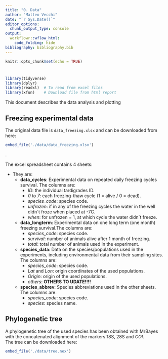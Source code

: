 ```yaml
---
title: "0. Data"
author: "Matteo Vecchi"
date: "`r Sys.Date()`"
editor_options:
  chunk_output_type: console
output: 
  workflowr::wflow_html:
    code_folding: hide 
bibliography: bibliography.bib
---
```


```r
knitr::opts_chunk$set(echo = TRUE)
```

#
```r
library(tidyverse)
library(dplyr)
library(readxl)  # To read from excel files
library(xfun)    # Download file from html report
```

This document describes the data analysis and plotting 

## Freezing experimental data

The original data file is `data_freezing.xlsx` and can be downloaded from here:
```r
embed_file('./data/data_freezing.xlsx')
```
.  
  
The excel spreadsheet contains 4 sheets:

* They are:
  + **data_cycles**:  Experimental data on repeated daily freezing cycles survival. The columns are:
    + *ID*: the individual tardigrades ID.
    + *0* to *7*: each freezing-thaw cycle (1 = alive / 0 = dead).
    + *species_code*: species code.
    + *unfrozen*: if in any of the freezing cycles the water in the well didn´t froze when placed at -7C.
    + *when*: for unfrozen = 1, at which cycle the water didn´t freeze.
  + **data_longterm**:  Experimental data on one long term (one month) freezing survival.The columns are:
    + *species_code*: species code.
    + *survival*: number of animals alive after 1 month of freezing.
    + *total*: total number of animals used in the experiment.
  + **species_data**:  Data on the species/populations used in the experiments, including environmental data from their sampling sites. The columns are:
    + *species_code*: species code.
    + *Lat* and *Lon*: origin coordinates of the used populations.
    + *Origin*: origin of the used populations.
    + *others*: **OTHERS TO UDATE!!!!**
  + **species_abbrev**:  Species abbreviations used in the other sheets. The columns are:
    + *species_code*: species code.
    + *species*: species name.
    
## Phylogenetic tree
A phylogenetic tree of the used species has been obtained with MrBayes with the concatenated alignment of the markers 18S, 28S and *COI*.  
The tree can be downloaded here: 
```r
embed_file('./data/tree.nex')
```
